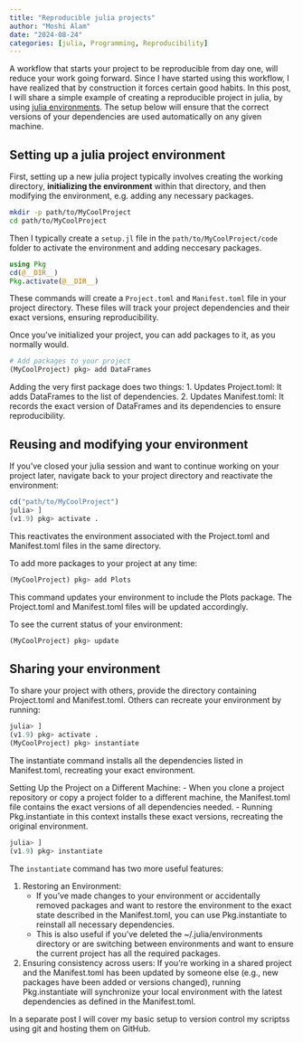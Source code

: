 ```yaml
---
title: "Reproducible julia projects"
author: "Moshi Alam"
date: "2024-08-24"
categories: [julia, Programming, Reproducibility]
---
```

A workflow that starts your project to be reproducible from day one, will reduce your work going forward. Since I have started using this workflow, I have realized that by construction it forces certain good habits. In this post, I will share a simple example of creating a reproducible project in julia, by using [julia environments](https://pkgdocs.julialang.org/v1/environments/). The setup below will ensure that the correct versions of your dependencies are used automatically on any given machine.

## Setting up a julia project environment

First, setting up a new julia project typically involves creating the working directory, **initializing the environment** within that directory, and then modifying the environment, e.g. adding any necessary packages.
```zsh
mkdir -p path/to/MyCoolProject
cd path/to/MyCoolProject
```
Then I typically create a `setup.jl` file in the `path/to/MyCoolProject/code` folder to activate the environment and adding neccesary packages.

```julia
using Pkg
cd(@__DIR__)
Pkg.activate(@__DIR__)
```

These commands will create a `Project.toml` and `Manifest.toml` file in your project directory. These files will track your project dependencies and their exact versions, ensuring reproducibility.

<!-- ### Adding Packages to Your Project -->

Once you’ve initialized your project, you can add packages to it, as you normally would.

```julia
# Add packages to your project
(MyCoolProject) pkg> add DataFrames
```

Adding the very first package does two things:
1.	Updates Project.toml: It adds DataFrames to the list of dependencies.
2.	Updates Manifest.toml: It records the exact version of DataFrames and its dependencies to ensure reproducibility.

## Reusing and modifying your environment

If you’ve closed your julia session and want to continue working on your project later, navigate back to your project directory and reactivate the environment:

```julia 
cd("path/to/MyCoolProject")
julia> ]
(v1.9) pkg> activate .
```

This reactivates the environment associated with the Project.toml and Manifest.toml files in the same directory.

To add more packages to your project at any time:
```julia
(MyCoolProject) pkg> add Plots
```
This command updates your environment to include the Plots package. The Project.toml and Manifest.toml files will be updated accordingly.

To see the current status of your environment:
```julia
(MyCoolProject) pkg> update
```
## Sharing your environment

To share your project with others, provide the directory containing Project.toml and Manifest.toml. Others can recreate your environment by running:
```julia
julia> ]
(v1.9) pkg> activate .
(MyCoolProject) pkg> instantiate
```
The instantiate command installs all the dependencies listed in Manifest.toml, recreating your exact environment.

Setting Up the Project on a Different Machine:
- When you clone a project repository or copy a project folder to a different machine, the Manifest.toml file contains the exact versions of all dependencies needed.
- Running Pkg.instantiate in this context installs these exact versions, recreating the original environment.

```julia
julia> ]
(v1.9) pkg> instantiate
```
The `instantiate` command has two more useful features:

1.	Restoring an Environment:
	- If you’ve made changes to your environment or accidentally removed packages and want to restore the environment to the exact state described in the Manifest.toml, you can use Pkg.instantiate to reinstall all necessary dependencies.
	- This is also useful if you’ve deleted the ~/.julia/environments directory or are switching between environments and want to ensure the current project has all the required packages.

2.	Ensuring consistency across users: If you’re working in a shared project and the Manifest.toml has been updated by someone else (e.g., new packages have been added or versions changed), running Pkg.instantiate will synchronize your local environment with the latest dependencies as defined in the Manifest.toml.


In a separate post I will cover my basic setup to version control my scriptss using git and hosting them on GitHub. 
